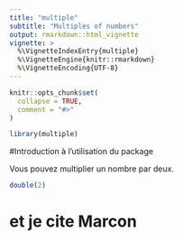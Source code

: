 ```yaml
---
title: "multiple"
subtitle: "Multiples of numbers"
output: rmarkdown::html_vignette
vignette: >
  %\VignetteIndexEntry{multiple}
  %\VignetteEngine{knitr::rmarkdown}
  %\VignetteEncoding{UTF-8}
---
```


```r
knitr::opts_chunk$set(
  collapse = TRUE,
  comment = "#>"
)
```

```r
library(multiple)
```

#Introduction à l'utilisation du package

Vous pouvez multiplier un nombre par deux.

```r
double(2)
```

# et je cite Marcon
\insertCite{Marcon2014c;textual}{SpatDiv}
